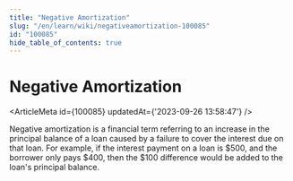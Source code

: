 ```yaml
---
title: "Negative Amortization"
slug: "/en/learn/wiki/negativeamortization-100085"
id: "100085"
hide_table_of_contents: true
---
```



# Negative Amortization

<ArticleMeta id={100085} updatedAt={'2023-09-26 13:58:47'} />
<div className='border-solid border-b border-t-0 my-4 border-[var(--ifm-color-gray-300)]' />

Negative amortization is a financial term referring to an increase in the principal balance of a loan caused by a failure to cover the interest due on that loan. For example, if the interest payment on a loan is $500, and the borrower only pays $400, then the $100 difference would be added to the loan's principal balance.
